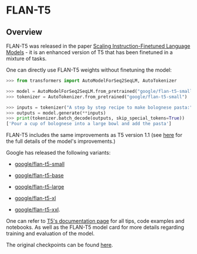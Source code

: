 <!--Copyright 2022 The HuggingFace Team. All rights reserved.

Licensed under the Apache License, Version 2.0 (the "License"); you may not use this file except in compliance with
the License. You may obtain a copy of the License at

http://www.apache.org/licenses/LICENSE-2.0

Unless required by applicable law or agreed to in writing, software distributed under the License is distributed on
an "AS IS" BASIS, WITHOUT WARRANTIES OR CONDITIONS OF ANY KIND, either express or implied. See the License for the
specific language governing permissions and limitations under the License.
-->

# FLAN-T5

## Overview

FLAN-T5 was released in the paper [Scaling Instruction-Finetuned Language Models](https://arxiv.org/pdf/2210.11416.pdf) - it is an enhanced version of T5 that has been finetuned in a mixture of tasks.

One can directly use FLAN-T5 weights without finetuning the model:

```python
>>> from transformers import AutoModelForSeq2SeqLM, AutoTokenizer

>>> model = AutoModelForSeq2SeqLM.from_pretrained("google/flan-t5-small")
>>> tokenizer = AutoTokenizer.from_pretrained("google/flan-t5-small")

>>> inputs = tokenizer("A step by step recipe to make bolognese pasta:", return_tensors="pt")
>>> outputs = model.generate(**inputs)
>>> print(tokenizer.batch_decode(outputs, skip_special_tokens=True))
['Pour a cup of bolognese into a large bowl and add the pasta']
```

FLAN-T5 includes the same improvements as T5 version 1.1 (see [here](https://huggingface.co/docs/transformers/model_doc/t5v1.1) for the full details of the model's improvements.)

Google has released the following variants:

- [google/flan-t5-small](https://huggingface.co/google/flan-t5-small)

- [google/flan-t5-base](https://huggingface.co/google/flan-t5-base)

- [google/flan-t5-large](https://huggingface.co/google/flan-t5-large)

- [google/flan-t5-xl](https://huggingface.co/google/flan-t5-xl)

- [google/flan-t5-xxl](https://huggingface.co/google/flan-t5-xxl).

One can refer to [T5's documentation page](t5) for all tips, code examples and notebooks. As well as the FLAN-T5 model card for more details regarding training and evaluation of the model.

The original checkpoints can be found [here](https://github.com/google-research/t5x/blob/main/docs/models.md#mixture-of-experts-moe-checkpoints).